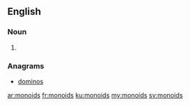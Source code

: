 ==English==

===Noun===
{{head|en|plural}}

# {{plural of|monoid|lang=en}}

===Anagrams===
* [[dominos#English|dominos]]

[[ar:monoids]]
[[fr:monoids]]
[[ku:monoids]]
[[my:monoids]]
[[sv:monoids]]